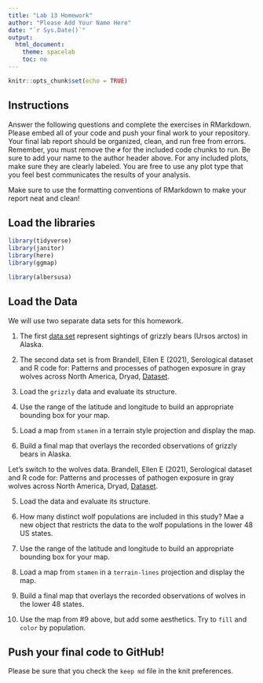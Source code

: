 ```yaml
---
title: "Lab 13 Homework"
author: "Please Add Your Name Here"
date: "`r Sys.Date()`"
output:
  html_document:
    theme: spacelab
    toc: no
---
```


```r
knitr::opts_chunk$set(echo = TRUE)
```

## Instructions
Answer the following questions and complete the exercises in RMarkdown. Please embed all of your code and push your final work to your repository. Your final lab report should be organized, clean, and run free from errors. Remember, you must remove the `#` for the included code chunks to run. Be sure to add your name to the author header above. For any included plots, make sure they are clearly labeled. You are free to use any plot type that you feel best communicates the results of your analysis.  

Make sure to use the formatting conventions of RMarkdown to make your report neat and clean!  

## Load the libraries  
```r
library(tidyverse)
library(janitor)
library(here)
library(ggmap)
``` 

```r
library(albersusa)
```

## Load the Data
We will use two separate data sets for this homework.  

1. The first [data set](https://rcweb.dartmouth.edu/~f002d69/workshops/index_rspatial.html) represent sightings of grizzly bears (Ursos arctos) in Alaska.  

2. The second data set is from Brandell, Ellen E (2021), Serological dataset and R code for: Patterns and processes of pathogen exposure in gray wolves across North America, Dryad, [Dataset](https://doi.org/10.5061/dryad.5hqbzkh51).  

1. Load the `grizzly` data and evaluate its structure.  


2. Use the range of the latitude and longitude to build an appropriate bounding box for your map.  


3. Load a map from `stamen` in a terrain style projection and display the map.  


4. Build a final map that overlays the recorded observations of grizzly bears in Alaska.  


Let's switch to the wolves data. Brandell, Ellen E (2021), Serological dataset and R code for: Patterns and processes of pathogen exposure in gray wolves across North America, Dryad, [Dataset](https://doi.org/10.5061/dryad.5hqbzkh51).  

5. Load the data and evaluate its structure.  


6. How many distinct wolf populations are included in this study? Mae a new object that restricts the data to the wolf populations in the lower 48 US states.  


7. Use the range of the latitude and longitude to build an appropriate bounding box for your map.  


8.  Load a map from `stamen` in a `terrain-lines` projection and display the map.  


9. Build a final map that overlays the recorded observations of wolves in the lower 48 states.  


10. Use the map from #9 above, but add some aesthetics. Try to `fill` and `color` by population.  


## Push your final code to GitHub!
Please be sure that you check the `keep md` file in the knit preferences. 